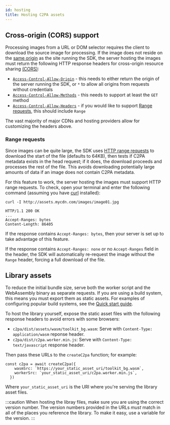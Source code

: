 ```yaml
---
id: hosting
title: Hosting C2PA assets
---
```


## Cross-origin (CORS) support

Processing images from a URL or DOM selector requires the
client to download the source image for processing. If the image does not reside on the [same origin](https://developer.mozilla.org/en-US/docs/Web/Security/Same-origin_policy) as the site running the SDK, the server hosting the images must return the following HTTP response headers for cross-origin resource sharing [(CORS)](https://developer.mozilla.org/en-US/docs/Web/HTTP/CORS):

- [`Access-Control-Allow-Origin`](https://developer.mozilla.org/en-US/docs/Web/HTTP/Headers/Access-Control-Allow-Origin) - this needs to either return the origin of the server running the SDK, or `*` to allow all origins from requests without credentials
- [`Access-Control-Allow-Methods`](https://developer.mozilla.org/en-US/docs/Web/HTTP/Headers/Access-Control-Allow-Methods) - this needs to support at least the `GET` method
- [`Access-Control-Allow-Headers`](https://developer.mozilla.org/en-US/docs/Web/HTTP/Headers/Access-Control-Allow-Headers) - if you would like to support [Range requests](#range-requests), this should include `Range`

The vast majority of major CDNs and hosting providers allow for customizing the headers above.

### Range requests

Since images can be quite large, the SDK uses [HTTP range requests](https://developer.mozilla.org/en-US/docs/Web/HTTP/Range_requests) to download the start of the file (defaults to 64KB), then tests if C2PA metadata exists in the head request; if it does, the download proceeds and processes the rest of the file. This avoids downloading potentially large amounts of data if an image does not contain C2PA metadata.

For this feature to work, the server hosting the images must support HTTP range requests. To check, open
your terminal and enter the following command (assuming you have [curl](https://curl.se/) installed):

```shell
curl -I http://assets.mycdn.com/images/image01.jpg

HTTP/1.1 200 OK
...
Accept-Ranges: bytes
Content-Length: 86405
```

If the response contains `Accept-Ranges: bytes`, then your server is set up to take advantage of this feature.

If the response contains `Accept-Ranges: none` or no `Accept-Ranges` field in the header, the SDK will automatically re-request the image without the `Range` header, forcing a full download of the file.

## Library assets

To reduce the initial bundle size, serve both the worker script and the WebAssembly binary as separate
requests. If you are using a build system, this means you must export them as static assets. For
examples of configuring popular build systems, see the [Quick start guide](../getting-started/quick-start#bringing-in-the-library).

To host the library yourself, expose the static asset files with the following response headers to avoid errors with some browsers:

- `c2pa/dist/assets/wasm/toolkit_bg.wasm`: Serve with `Content-Type: application/wasm` reponse header.
- `c2pa/dist/c2pa.worker.min.js`: Serve with `Content-Type: text/javascript` response header.

Then pass these URLs to the `createC2pa` function; for example:

```
const c2pa = await createC2pa({
    wasmSrc: `https://your_static_asset_uri/toolkit_bg.wasm`,
    workerSrc: `your_static_asset_uri/c2pa.worker.min.js`,
  })
```

Where `your_static_asset_uri` is the URI where you're serving the library asset files.

:::caution
When hosting the libray files, make sure you are using the correct version number.
The version numbers provided in the URLs _must_ match in all of the places you reference the
library. To make it easy, use a variable for the version.
:::
